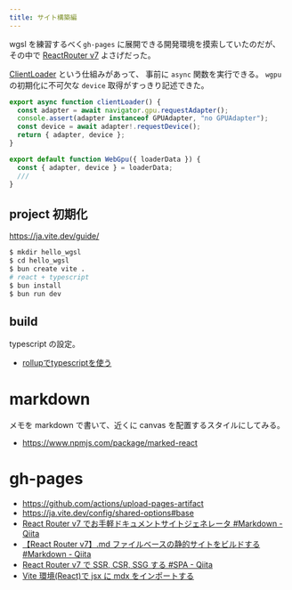 ```yaml
---
title: サイト構築編
---
```


wgsl を練習するべく`gh-pages` に展開できる開発環境を摸索していたのだが、
その中で [ReactRouter v7](https://reactrouter.com/) よさげだった。

[ClientLoader](https://react-router-docs-ja.techtalk.jp/start/framework/data-loading) という仕組みがあって、
事前に `async` 関数を実行できる。
`wgpu` の初期化に不可欠な `device` 取得がすっきり記述できた。

```ts title="clientLoader"
export async function clientLoader() {
  const adapter = await navigator.gpu.requestAdapter();
  console.assert(adapter instanceof GPUAdapter, "no GPUAdapter");
  const device = await adapter!.requestDevice();
  return { adapter, device };
}

export default function WebGpu({ loaderData }) {
  const { adapter, device } = loaderData;
  ///
}
```

## project 初期化

https://ja.vite.dev/guide/

```sh
$ mkdir hello_wgsl
$ cd hello_wgsl
$ bun create vite .
# react + typescript
$ bun install
$ bun run dev
```

## build

typescript の設定。

- [rollupでtypescriptを使う](https://zenn.dev/s_takashi/scraps/ee10b6d8a6a937)

# markdown

メモを markdown で書いて、近くに canvas を配置するスタイルにしてみる。

- https://www.npmjs.com/package/marked-react

# gh-pages

- https://github.com/actions/upload-pages-artifact
- https://ja.vite.dev/config/shared-options#base
- [React Router v7 でお手軽ドキュメントサイトジェネレータ #Markdown - Qiita](https://qiita.com/_ytori/items/6479e5263ec167e0957b)
- [【React Router v7】.md ファイルベースの静的サイトをビルドする #Markdown - Qiita](https://qiita.com/kedama-t/items/d89d778a2424fdac739a)
- [React Router v7 で SSR, CSR, SSG する #SPA - Qiita](https://qiita.com/studio_haneya/items/5e6b8ddb8be549d5db15)
- [Vite 環境(React)で jsx に mdx をインポートする](https://zenn.dev/inovue/articles/971900975ad52a)
